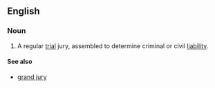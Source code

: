 ==English==
===Noun===
{{wikipedia}}
{{en-noun|sg=[[petit]] [[jury]]|petit juries}}
# {{law}} A regular [[trial]] jury, assembled to determine criminal or civil [[liability]].

====See also====
*[[grand jury]]